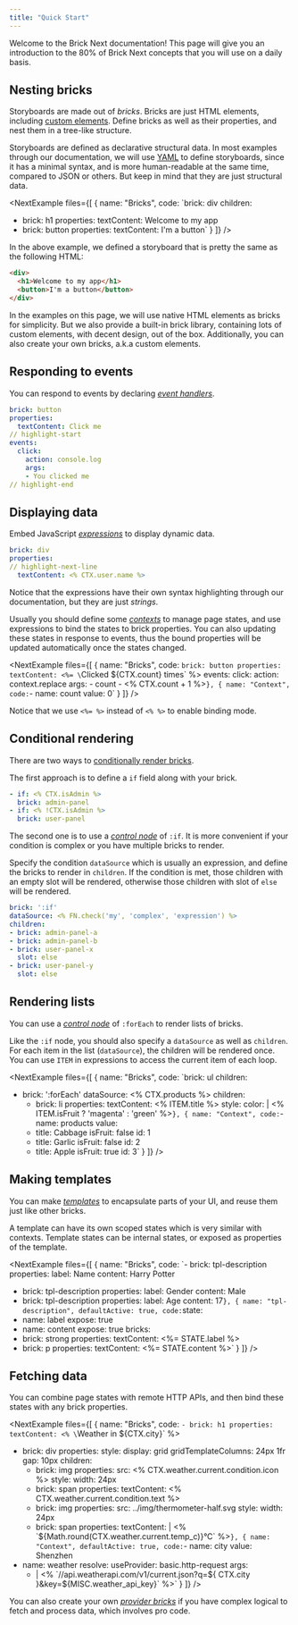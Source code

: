 ```yaml
---
title: "Quick Start"
---
```



Welcome to the Brick Next documentation! This page will give you an introduction to the 80% of Brick Next concepts that you will use on a daily basis.

## Nesting bricks

Storyboards are made out of _bricks_. Bricks are just HTML elements, including [custom elements](https://developer.mozilla.org/en-US/docs/Web/API/Web_components). Define bricks as well as their properties, and nest them in a tree-like structure.

Storyboards are defined as declarative structural data. In most examples through our documentation, we will use [YAML](https://en.wikipedia.org/wiki/YAML) to define storyboards, since it has a minimal syntax, and is more human-readable at the same time, compared to JSON or others. But keep in mind that they are just structural data.

<NextExample
  files={[
    {
      name: "Bricks",
      code:
`brick: div
children:
- brick: h1
  properties:
    textContent: Welcome to my app
- brick: button
  properties:
    textContent: I'm a button`
    }
  ]}
/>

In the above example, we defined a storyboard that is pretty the same as the following HTML:

```html
<div>
  <h1>Welcome to my app</h1>
  <button>I'm a button</button>
</div>
```

In the examples on this page, we will use native HTML elements as bricks for simplicity. But we also provide a built-in brick library, containing lots of custom elements, with decent design, out of the box. Additionally, you can also create your own bricks, a.k.a custom elements.

## Responding to events

You can respond to events by declaring [_event handlers_](../concepts/events.md).

```yaml
brick: button
properties:
  textContent: Click me
// highlight-start
events:
  click:
    action: console.log
    args:
    - You clicked me
// highlight-end
```

## Displaying data

Embed JavaScript [_expressions_](../concepts/expressions.md) to display dynamic data.

```yaml
brick: div
properties:
// highlight-next-line
  textContent: <% CTX.user.name %>
```

Notice that the expressions have their own syntax highlighting through our documentation, but they are just _strings_.

Usually you should define some [_contexts_](../concepts/context.md) to manage page states, and use expressions to bind the states to brick properties. You can also updating these states in response to events, thus the bound properties will be updated automatically once the states changed.

<NextExample
  files={[
    {
      name: "Bricks",
      code:
`brick: button
properties:
  textContent: <%= \`Clicked \${CTX.count} times\` %>
events:
  click:
    action: context.replace
    args:
    - count
    - <% CTX.count + 1 %>`
    },
    {
      name: "Context",
      code:
`- name: count
  value: 0`
    }
  ]}
/>

Notice that we use `<%= %>` instead of `<% %>` to enable binding mode.

## Conditional rendering

There are two ways to [conditionally render bricks](../concepts/conditional-rendering.md).

The first approach is to define a `if` field along with your brick.

```yaml
- if: <% CTX.isAdmin %>
  brick: admin-panel
- if: <% !CTX.isAdmin %>
  brick: user-panel
```

The second one is to use a [_control node_](../concepts/control-nodes.md) of `:if`. It is more convenient if your condition is complex or you have multiple bricks to render.

Specify the condition `dataSource` which is usually an expression, and define the bricks to render in `children`. If the condition is met, those children with an empty slot will be rendered, otherwise those children with slot of `else` will be rendered.

```yaml
brick: ':if'
dataSource: <% FN.check('my', 'complex', 'expression') %>
children:
- brick: admin-panel-a
- brick: admin-panel-b
- brick: user-panel-x
  slot: else
- brick: user-panel-y
  slot: else
```

## Rendering lists

You can use a [_control node_](../concepts/control-nodes.md) of `:forEach` to render lists of bricks.

Like the `:if` node, you should also specify a `dataSource` as well as `children`. For each item in the list (`dataSource`), the children will be rendered once. You can use `ITEM` in expressions to access the current item of each loop.

<NextExample
  files={[
    {
      name: "Bricks",
      code:
`brick: ul
children:
- brick: ':forEach'
  dataSource: <% CTX.products %>
  children:
  - brick: li
    properties:
      textContent: <% ITEM.title %>
      style:
        color: |
          <%
            ITEM.isFruit ? 'magenta' : 'green'
          %>`
    },
    {
      name: "Context",
      code:
`- name: products
  value:
  - title: Cabbage
    isFruit: false
    id: 1
  - title: Garlic
    isFruit: false
    id: 2
  - title: Apple
    isFruit: true
    id: 3`
    }
  ]}
/>

## Making templates

You can make [_templates_](../concepts/custom-templates.md) to encapsulate parts of your UI, and reuse them just like other bricks.

A template can have its own scoped states which is very similar with contexts. Template states can be internal states, or exposed as properties of the template.

<NextExample
  files={[
    {
      name: "Bricks",
      code:
`- brick: tpl-description
  properties:
    label: Name
    content: Harry Potter
- brick: tpl-description
  properties:
    label: Gender
    content: Male
- brick: tpl-description
  properties:
    label: Age
    content: 17`
    },
    {
      name: "tpl-description",
      defaultActive: true,
      code:
`state:
- name: label
  expose: true
- name: content
  expose: true
bricks:
- brick: strong
  properties:
    textContent: <%= STATE.label %>
- brick: p
  properties:
    textContent: <%= STATE.content %>`
    }
  ]}
/>

## Fetching data

You can combine page states with remote HTTP APIs, and then bind these states with any brick properties.

<NextExample
  files={[
    {
      name: "Bricks",
      code:
`- brick: h1
  properties:
    textContent: <% \`Weather in \${CTX.city}\` %>
- brick: div
  properties:
    style:
      display: grid
      gridTemplateColumns: 24px 1fr
      gap: 10px
  children:
  - brick: img
    properties:
      src: <% CTX.weather.current.condition.icon %>
      style:
        width: 24px
  - brick: span
    properties:
      textContent: <% CTX.weather.current.condition.text %>
  - brick: img
    properties:
      src: ../img/thermometer-half.svg
      style:
        width: 24px
  - brick: span
    properties:
      textContent: |
        <% \`\${Math.round(CTX.weather.current.temp_c)}°C\` %>`
    },
    {
      name: "Context",
      defaultActive: true,
      code:
`- name: city
  value: Shenzhen
- name: weather
  resolve:
    useProvider: basic.http-request
    args:
    - |
      <%
        \`//api.weatherapi.com/v1/current.json?q=\${
          CTX.city
        }&key=\${MISC.weather_api_key}\`
      %>`
    }
  ]}
/>

You can also create your own [_provider bricks_](../concepts/provider-bricks.md) if you have complex logical to fetch and process data, which involves pro code.
